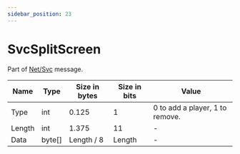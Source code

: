 ```yaml
---
sidebar_position: 23
---
```


# SvcSplitScreen

Part of [Net/Svc](../netsvc) message.

<!-- @dem-gen-begin:SvcSplitScreen -->
| Name | Type | Size in bytes | Size in bits | Value |
| --- | --- | --- | --- | --- |
| Type | int | 0.125 | 1 | 0 to add a player, 1 to remove. |
| Length | int | 1.375 | 11 | - |
| Data | byte[] | Length / 8 | Length | - |

<!-- @dem-gen-end:SvcSplitScreen -->
